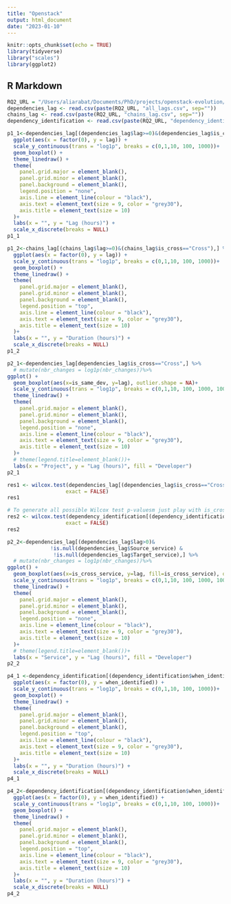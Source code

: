 ```yaml
---
title: "Openstack"
output: html_document
date: "2023-01-10"
---
```


```r
knitr::opts_chunk$set(echo = TRUE)
library(tidyverse)
library("scales")
library(ggplot2)
```

## R Markdown


```r
RQ2_URL = "/Users/aliarabat/Documents/PhD/projects/openstack-evolution/RQs/RQ2/Files/"
dependencies_lag <- read.csv(paste(RQ2_URL, "all_lags.csv", sep=""))
chains_lag <- read.csv(paste(RQ2_URL, "chains_lag.csv", sep=""))
dependency_identification <- read.csv(paste(RQ2_URL, "dependency_identification.csv", sep=""))
```


```r
p1_1<-dependencies_lag[(dependencies_lag$lag>=0)&(dependencies_lag$is_cross=="Cross"),] %>%
  ggplot(aes(x = factor(0), y = lag)) + 
  scale_y_continuous(trans = "log1p", breaks = c(0,1,10, 100, 1000))+
  geom_boxplot() + 
  theme_linedraw() +
  theme(
    panel.grid.major = element_blank(),
    panel.grid.minor = element_blank(),
    panel.background = element_blank(),
    legend.position = "none",
    axis.line = element_line(colour = "black"),
    axis.text = element_text(size = 9, color = "grey30"),
    axis.title = element_text(size = 10)
  )+
  labs(x = "", y = "Lag (hours)") +
  scale_x_discrete(breaks = NULL)
p1_1
```

```r
p1_2<-chains_lag[(chains_lag$lag>=0)&(chains_lag$is_cross=="Cross"),] %>%
  ggplot(aes(x = factor(0), y = lag)) + 
  scale_y_continuous(trans = "log1p", breaks = c(0,1,10, 100, 1000))+
  geom_boxplot() + 
  theme_linedraw() +
  theme(
    panel.grid.major = element_blank(),
    panel.grid.minor = element_blank(),
    panel.background = element_blank(),
    legend.position = "top",
    axis.line = element_line(colour = "black"),
    axis.text = element_text(size = 9, color = "grey30"),
    axis.title = element_text(size = 10)
  )+
  labs(x = "", y = "Duration (hours)") +
  scale_x_discrete(breaks = NULL)
p1_2
```




```r
p2_1<-dependencies_lag[dependencies_lag$is_cross=="Cross",] %>%
  # mutate(nbr_changes = log1p(nbr_changes))%>%
ggplot() +
  geom_boxplot(aes(x=is_same_dev, y=lag), outlier.shape = NA)+
  scale_y_continuous(trans = "log1p", breaks = c(0,1,10, 100, 1000, 10000))+
  theme_linedraw() +
  theme(
    panel.grid.major = element_blank(),
    panel.grid.minor = element_blank(),
    panel.background = element_blank(),
    legend.position = "none",
    axis.line = element_line(colour = "black"),
    axis.text = element_text(size = 9, color = "grey30"),
    axis.title = element_text(size = 10)
  )+
  # theme(legend.title=element_blank())+
  labs(x = "Project", y = "Lag (hours)", fill = "Developer")
p2_1
```

```r
res1 <- wilcox.test(dependencies_lag[(dependencies_lag$is_cross=="Cross")&(dependencies_lag$is_same_dev=="Different"),]$lag, dependencies_lag[(dependencies_lag$is_cross=="Cross")&(dependencies_lag$is_same_dev=="Same"),]$lag,
                   exact = FALSE)
res1
```


```r
# To generate all possible Wilcox test p-valuesm just play with is_cross and same_dev according to the following values "Cross" and "Same", and "Same" and "Different", respectively.
res2 <- wilcox.test(dependency_identification[(dependency_identification$when_identified>0)&(dependency_identification$is_cross=="Cross")&(dependency_identification$same_dev=="Same"),]$when_identified, dependency_identification[(dependency_identification$when_identified>0)&(dependency_identification$is_cross=="Cross")&(dependency_identification$is_cross=="Cross")&(dependency_identification$same_dev=="Different"),]$when_identified,
                   exact = FALSE)
res2
```


```r
p2_2<-dependencies_lag[(dependencies_lag$lag>0)&
              !is.null(dependencies_lag$Source_service) &
               !is.null(dependencies_lag$Target_service),] %>%
  # mutate(nbr_changes = log1p(nbr_changes))%>%
ggplot() +
  geom_boxplot(aes(x=is_cross_service, y=lag, fill=is_cross_service), outlier.shape = NA)+
  scale_y_continuous(trans = "log1p", breaks = c(0,1,10, 100, 1000, 10000))+
  theme_linedraw() +
  theme(
    panel.grid.major = element_blank(),
    panel.grid.minor = element_blank(),
    panel.background = element_blank(),
    legend.position = "none",
    axis.line = element_line(colour = "black"),
    axis.text = element_text(size = 9, color = "grey30"),
    axis.title = element_text(size = 10)
  )+
  # theme(legend.title=element_blank())+
  labs(x = "Service", y = "Lag (hours)", fill = "Developer")
p2_2
```

```r
p4_1 <-dependency_identification[(dependency_identification$when_identified>0)&(dependency_identification$is_cross=="Cross"),] %>%
  ggplot(aes(x = factor(0), y = when_identified)) + 
  scale_y_continuous(trans = "log1p", breaks = c(0,1,10, 100, 1000))+
  geom_boxplot() + 
  theme_linedraw() +
  theme(
    panel.grid.major = element_blank(),
    panel.grid.minor = element_blank(),
    panel.background = element_blank(),
    legend.position = "top",
    axis.line = element_line(colour = "black"),
    axis.text = element_text(size = 9, color = "grey30"),
    axis.title = element_text(size = 10)
  )+
  labs(x = "", y = "Duration (hours)") +
  scale_x_discrete(breaks = NULL)
p4_1
```

```r
p4_2<-dependency_identification[(dependency_identification$when_identified>0)&(dependency_identification$is_cross_service=="Cross"),] %>%
  ggplot(aes(x = factor(0), y = when_identified)) + 
  scale_y_continuous(trans = "log1p", breaks = c(0,1,10, 100, 1000))+
  geom_boxplot() + 
  theme_linedraw() +
  theme(
    panel.grid.major = element_blank(),
    panel.grid.minor = element_blank(),
    panel.background = element_blank(),
    legend.position = "top",
    axis.line = element_line(colour = "black"),
    axis.text = element_text(size = 9, color = "grey30"),
    axis.title = element_text(size = 10)
  )+
  labs(x = "", y = "Duration (hours)") +
  scale_x_discrete(breaks = NULL)
p4_2
```

